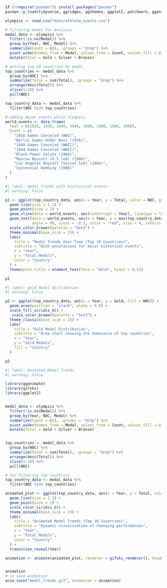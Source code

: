 ```r
if (!require("pacman")) install.packages("pacman")
pacman::p_load(tidyverse, ggridges, ggthemes, ggplot2, patchwork, gganimate, gifski, lubridate)

olympics <- read.csv("data/athlete_events.csv")
```

```r
# filtering medal for analysis
medal_data <- olympics %>%
  filter(!is.na(Medal)) %>% 
  group_by(Year, NOC, Medal) %>%  
  summarize(Count = n(), .groups = "drop") %>%
  pivot_wider(names_from = Medal, values_from = Count, values_fill = 0) %>%
  mutate(Total = Gold + Silver + Bronze)

# getting top 10 countries by medal
top_countries <- medal_data %>%
  group_by(NOC) %>%
  summarize(Total = sum(Total), .groups = "drop") %>%
  arrange(desc(Total)) %>%
  slice(1:10) %>%
  pull(NOC)

top_country_data <- medal_data %>%
  filter(NOC %in% top_countries)

# adding major events while olympics
world_events <- data.frame(
  Year = c(1916, 1936, 1940, 1944, 1968, 1980, 1984, 1996),
  Event = c(
    "1916 Games Canceled (WWI)",          
    "Berlin Games Under Nazi (1936)",               
    "1940 Games Canceled (WWII)",        
    "1944 Games Canceled (WWII)",       
    "Black Power Salute (1968)",         
    "Moscow Boycott (U.S led) (1980)", 
    "Los Angeles Boycott (Soviet led) (1984)",
    "Centennial Bombing (1996)"   
  )
)

```

```r

#| label: medal trends with histrorical events
#| warning: False

p1 <- ggplot(top_country_data, aes(x = Year, y = Total, color = NOC, group = NOC)) +
  geom_line(size = 1.2) +
  geom_point(size = 2) +
  geom_vline(data = world_events, aes(xintercept = Year), linetype = "dashed", color = "red") +
  geom_text(data = world_events, aes(x = Year, y = max(top_country_data$Total), label = Event),
            angle = 90, vjust = -0.5, color = "red", size = 4, inherit.aes = FALSE) +
  scale_color_brewer(palette = "Set3") +
  theme_minimal(base_size = 15) +
  labs(
    title = "Medal Trends Over Time (Top 10 Countries)",
    subtitle = "With annotations for major historical events",
    x = "Year",
    y = "Total Medals",
    color = "Country"
  ) +
  theme(plot.title = element_text(face = "bold", hjust = 0.5))

p1

```

```r

#| label: gold medal distribution
#| warning: False

p2 <- ggplot(top_country_data, aes(x = Year, y = Gold, fill = NOC)) +
  geom_area(position = "stack", alpha = 0.8) +
  scale_fill_viridis_d() +
   scale_color_brewer(palette = "Set3") +
  theme_classic(base_size = 15) +
  labs(
    title = "Gold Medal Distribution",
    subtitle = "Area chart showing the dominance of top countries",
    x = "Year",
    y = "Gold Medals",
    fill = "Country"
  )

p2

```

```r

#| label: Animated Medal Trends
#| warning: False

library(gganimate)
library(gifski)
library(ggplot2)


medal_data <- olympics %>%
  filter(!is.na(Medal)) %>%
  group_by(Year, NOC, Medal) %>%
  summarize(Count = n(), .groups = "drop") %>%
  pivot_wider(names_from = Medal, values_from = Count, values_fill = 0) %>%
  mutate(Total = Gold + Silver + Bronze)  


top_countries <- medal_data %>%
  group_by(NOC) %>%
  summarize(Total = sum(Total), .groups = "drop") %>%
  arrange(desc(Total)) %>%
  slice(1:10) %>%
  pull(NOC)

# for filtering top countries
top_country_data <- medal_data %>%
  filter(NOC %in% top_countries)

animated_plot <- ggplot(top_country_data, aes(x = Year, y = Total, color = NOC, group = NOC)) +
  geom_line(size = 1.2) +
  geom_point(size = 2) +
  scale_color_viridis_d() +
  theme_minimal(base_size = 15) +
  labs(
    title = "Animated Medal Trends (Top 10 Countries)",
    subtitle = "Dynamic visualization of changing performances",
    x = "Year",
    y = "Total Medals",
    color = "Country"
  ) +
  transition_reveal(Year)

animation <- animate(animated_plot, renderer = gifski_renderer(), height = 600, width = 800, fps = 20, duration = 10, end_pause = 10)


animation
# to save animation
anim_save("medal_trends.gif", animation = animation)

```
